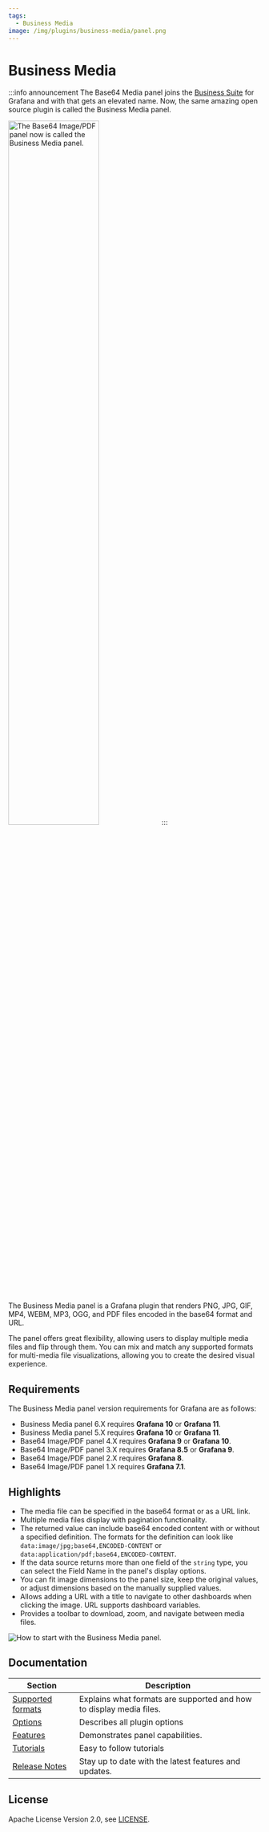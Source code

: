 ```yaml
---
tags:
  - Business Media
image: /img/plugins/business-media/panel.png
---
```



# Business Media

:::info announcement
The Base64 Media panel joins the [Business Suite](/plugins/) for Grafana and with that gets an elevated name. Now, the same amazing open source plugin is called the Business Media panel.

<Image
  title="The Base64 Image/PDF panel now is called the Business Media panel."
  src="/img/plugins/business-media/new-name.png"
  width="60%"
/>
:::

The Business Media panel is a Grafana plugin that renders PNG, JPG, GIF, MP4, WEBM, MP3, OGG, and PDF files encoded in the base64 format and URL.

The panel offers great flexibility, allowing users to display multiple media files and flip through them. You can mix and match any supported formats for multi-media file visualizations, allowing you to create the desired visual experience.

## Requirements

The Business Media panel version requirements for Grafana are as follows:

- Business Media panel 6.X requires **Grafana 10** or **Grafana 11**.
- Business Media panel 5.X requires **Grafana 10** or **Grafana 11**.
- Base64 Image/PDF panel 4.X requires **Grafana 9** or **Grafana 10**.
- Base64 Image/PDF panel 3.X requires **Grafana 8.5** or **Grafana 9**.
- Base64 Image/PDF panel 2.X requires **Grafana 8**.
- Base64 Image/PDF panel 1.X requires **Grafana 7.1**.

<GettingStarted />

## Highlights

- The media file can be specified in the base64 format or as a URL link.
- Multiple media files display with pagination functionality.
- The returned value can include base64 encoded content with or without a specified definition. The formats for the definition can look like `data:image/jpg;base64,ENCODED-CONTENT` or `data:application/pdf;base64,ENCODED-CONTENT`.
- If the data source returns more than one field of the `string` type, you can select the Field Name in the panel's display options.
- You can fit image dimensions to the panel size, keep the original values, or adjust dimensions based on the manually supplied values.
- Allows adding a URL with a title to navigate to other dashboards when clicking the image. URL supports dashboard variables.
- Provides a toolbar to download, zoom, and navigate between media files.

<Image
  title="How to start with the Business Media panel."
  src="/img/plugins/business-media/media-7.png"
/>

<Tutorial />

## Documentation

| Section                      | Description                                                         |
| ---------------------------- | ------------------------------------------------------------------- |
| [Supported formats](formats) | Explains what formats are supported and how to display media files. |
| [Options](options)           | Describes all plugin options                                        |
| [Features](features)         | Demonstrates panel capabilities.                                    |
| [Tutorials](tutorials)       | Easy to follow tutorials                                            |
| [Release Notes](release)     | Stay up to date with the latest features and updates.               |

## License

Apache License Version 2.0, see [LICENSE](https://github.com/volkovlabs/business-media/blob/main/LICENSE).

<Feedback />
